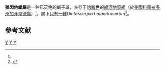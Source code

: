 {{Automatic Taxobox
| taxon = Uintascorpio
| authority = 
| fossil_range = {{fossilrange|48.66}}
| subdivision_ranks = 種
| subdivision = ''U. halandrasorum''
}}
'''猶因他蠍屬'''是一种已灭绝的蝎子屬，生存于[[始新世|始新世]]的[[綠河地質組|綠河地質組]]（於[[美國|美國]][[科羅拉多州|科羅拉多州]][[加菲爾德縣_(科羅拉多州)|加菲爾德縣]]）<ref name="Santiago2004"/>，屬下[[單型|只有一種]]''Uintascorpio halandrasorum''<ref name="Santiago2004">{{Cite journal |last1=Santiago-Blay |first1=Jorge A. |last2=Soleglad |first2=Michael E. |last3=Fet |first3=Victor |title=A redescription and family placement of ''Uintascorpio'' Perry, 1995 from the Parachute Creek Member of the Green River Formation (middle Eocene) of Colorado, USA (Scorpiones: Buthidae) |journal=Revista Ibérica de Aracnología |year=2004 |volume=10 |pages=7–16 |issn=1576 - 9518 |url=http://science.marshall.edu/fet/Euscorpius/fetpubl/Uintascorpio.pdf |access-date=2013-07-16 |archive-date=2021-02-12 |archive-url=https://web.archive.org/web/20210212002638/http://www.science.marshall.edu/fet/euscorpius/fetpubl/Uintascorpio.pdf |dead-url=no }}</ref>。

==參考文献==
{{reflist}}

{{taxonbar}}
[[Category:始新世動物|Y]]
[[Category:始新世節肢動物|Y]]
[[Category:史前蠍子|Y]]